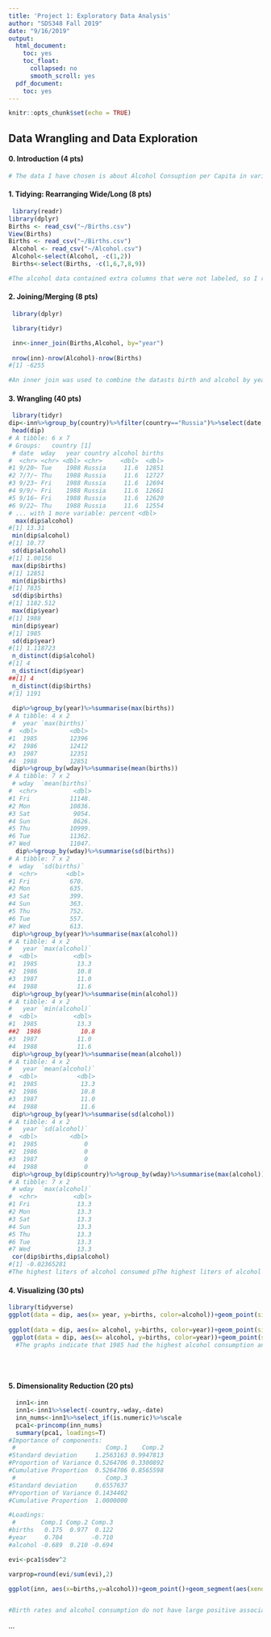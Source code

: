 ---
title: 'Project 1: Exploratory Data Analysis'
author: "SDS348 Fall 2019"
date: "9/16/2019"
output:
  html_document:
    toc: yes
    toc_float:
      collapsed: no
      smooth_scroll: yes
  pdf_document:
    toc: yes
---

```{r setup, include=FALSE}
knitr::opts_chunk$set(echo = TRUE)
```

## Data Wrangling and Data Exploration


#### 0. Introduction (4  pts)
```{R}
# The data I have chosen is about Alcohol Consuption per Capita in various countries and the number of births in the United States. The alcohol data contains country name, year, and estimated alcohol per capita consumption for adults over 15 in liters of alcohol. The Birth data contains the number of births dating from 1968 to 1988 including date, number of birthdays, year, month, day of year, day of month, and day of week, and which weekday it was. I chose this data set becuase I wondered if there was a correlation between alcohol and birth rates. These data sets were aquired through the websites :http://www.mechanicalkern.com/static/birthdates-1968-1988.csv and http://www.gapminder.org/data/. It interested me to learn about which countries have lower consuption rates of alcohol and which months had the highest birth rates. I thought increased birthrates would correlate with an increase alcohol consuption. 
```


#### 1. Tidying: Rearranging Wide/Long (8 pts)
```{R}
 library(readr)
library(dplyr)
Births <- read_csv("~/Births.csv")
View(Births)
Births <- read_csv("~/Births.csv")
 Alcohol <- read_csv("~/Alcohol.csv")
 Alcohol<-select(Alcohol, -c(1,2))
 Births<-select(Births, -c(1,6,7,8,9))

#The alcohol data contained extra columns that were not labeled, so I removed those to tidy the data. I also tidyed the data by removing columns in the Birth dataset since the day of month, day or year, and day of week were redundant since the date column already included this data.
```

#### 2. Joining/Merging (8 pts)
```{R}
 
 library(dplyr)

 library(tidyr)

 inn<-inner_join(Births,Alcohol, by="year")
 
 nrow(inn)-nrow(Alcohol)-nrow(Births)
#[1] -6255

#An inner join was used to combine the datasts birth and alcohol by year. This took away 6255 cases, which was calculated by using nrow() and subtraction to see how many rows were lost. The only problem with the inner join is that some countries were dropped in the join. I chose this join so it would remove years that were not in common to prevent NAs.
```

#### 3. Wrangling (40 pts)
```{R}
 library(tidyr)
dip<-inn%>%group_by(country)%>%filter(country=="Russia")%>%select(date,wday,year,country,alcohol,births)%>%arrange(desc(births))%>%mutate(percent=100*births/1525273)
 head(dip)
# A tibble: 6 x 7
# Groups:   country [1]
 # date  wday   year country alcohol births
#  <chr> <chr> <dbl> <chr>     <dbl>  <dbl>
#1 9/20~ Tue    1988 Russia     11.6  12851
#2 7/7/~ Thu    1988 Russia     11.6  12727
#3 9/23~ Fri    1988 Russia     11.6  12694
#4 9/9/~ Fri    1988 Russia     11.6  12661
#5 9/16~ Fri    1988 Russia     11.6  12620
#6 9/22~ Thu    1988 Russia     11.6  12554
# ... with 1 more variable: percent <dbl>
  max(dip$alcohol)
#[1] 13.31
 min(dip$alcohol)
#[1] 10.77
 sd(dip$alcohol)
#[1] 1.00156
 max(dip$births)
#[1] 12851
 min(dip$births)
#[1] 7835
 sd(dip$births)
#[1] 1182.512
 max(dip$year)
#[1] 1988
 min(dip$year)
#[1] 1985
 sd(dip$year)
#[1] 1.118723
 n_distinct(dip$alcohol)
#[1] 4
 n_distinct(dip$year)
##[1] 4
 n_distinct(dip$births)
#[1] 1191
 
 dip%>%group_by(year)%>%summarise(max(births))
# A tibble: 4 x 2
 #  year `max(births)`
#  <dbl>         <dbl>
#1  1985         12396
#2  1986         12412
#3  1987         12351
#4  1988         12851
 dip%>%group_by(wday)%>%summarise(mean(births))
# A tibble: 7 x 2
 # wday  `mean(births)`
#  <chr>          <dbl>
#1 Fri           11148.
#2 Mon           10836.
#3 Sat            9054.
#4 Sun            8626.
#5 Thu           10999.
#6 Tue           11362.
#7 Wed           11047.
  dip%>%group_by(wday)%>%summarise(sd(births))
# A tibble: 7 x 2
#  wday  `sd(births)`
#  <chr>        <dbl>
#1 Fri           670.
#2 Mon           635.
#3 Sat           399.
#4 Sun           363.
#5 Thu           752.
#6 Tue           557.
#7 Wed           613.
 dip%>%group_by(year)%>%summarise(max(alcohol))
# A tibble: 4 x 2
#   year `max(alcohol)`
#  <dbl>          <dbl>
#1  1985           13.3
#2  1986           10.8
#3  1987           11.0
#4  1988           11.6
 dip%>%group_by(year)%>%summarise(min(alcohol))
# A tibble: 4 x 2
#   year `min(alcohol)`
#  <dbl>          <dbl>
#1  1985           13.3
##2  1986           10.8
#3  1987           11.0
#4  1988           11.6
 dip%>%group_by(year)%>%summarise(mean(alcohol))
# A tibble: 4 x 2
#   year `mean(alcohol)`
#  <dbl>           <dbl>
#1  1985            13.3
#2  1986            10.8
#3  1987            11.0
#4  1988            11.6
 dip%>%group_by(year)%>%summarise(sd(alcohol))
# A tibble: 4 x 2
#   year `sd(alcohol)`
#  <dbl>         <dbl>
#1  1985             0
#2  1986             0
#3  1987             0
#4  1988             0
 dip%>%group_by(dip$country)%>%group_by(wday)%>%summarise(max(alcohol))
# A tibble: 7 x 2
 # wday  `max(alcohol)`
#  <chr>          <dbl>
#1 Fri             13.3
#2 Mon             13.3
#3 Sat             13.3
#4 Sun             13.3
#5 Thu             13.3
#6 Tue             13.3
#7 Wed             13.3
 cor(dip$births,dip$alcohol)
#[1] -0.02365281
#The highest liters of alcohol consumed pThe highest liters of alcohol consumed #per capita in Russia is 13.31L while the minimum is 10.77L. The stadard deviation of alcohol consumption per capita is 1.00156. For births, the maximum births in one day was 12851 which occured in 1988, and on average Tuesdays had the most births. Thursdays had the largest standard deviation for births. In 1985 there was the highest alcohol consumption per capita at 13.3L. The correlation between births and alcohol is -0.02365281.
```



#### 4. Visualizing (30 pts)

```{r}
library(tidyverse)
ggplot(data = dip, aes(x= year, y=births, color=alcohol))+geom_point(size=.5)+ggtitle("Birthrates and Alcohol Consumption by Year")+ylab("Births")+xlab("Year")+ theme_classic()+theme(axis.text.x = element_text(color = "blue"),axis.text.y = element_text(color = "blue"))
    
ggplot(data = dip, aes(x= alcohol, y=births, color=year))+geom_point(size=.5)+ggtitle("Birthrates and Alcohol Consumption by Year")+ylab("Births")+xlab("Alcohol")+theme_minimal()+scale_y_continuous(breaks = c(8000,8500,9000,9500,10000,11000,11500,12000))+theme(axis.text.x = element_text(color = "blue"),axis.text.y = element_text(color = "blue"))
 ggplot(data = dip, aes(x= alcohol, y=births, color=year))+geom_point(size=.5)+stat_summary(geom = "point", fun.y = "mean", colour = "red")+ggtitle("Birthrates and Alcohol Consumption by Year")+ylab("Births")+xlab("Alcohol")+theme_minimal()+scale_y_continuous(breaks = c(8000,8500,9000,9500,10000,11000,11500,12000))+theme(axis.text.x = element_text(color = "blue"))+scale_color_gradient(low = "yellow",high="red")
  #The graphs indicate that 1985 had the highest alcohol consumption and less in the following year. The graphs also indicate that there are more births as the years increase. The stat summary function indicates that the means are between 10000  and 11000 births.
 
 
 

```

    
#### 5. Dimensionality Reduction (20 pts) 
```{R}
 

  inn1<-inn
  inn1<-inn1%>%select(-country,-wday,-date)
  inn_nums<-inn1%>%select_if(is.numeric)%>%scale
  pca1<-princomp(inn_nums)
  summary(pca1, loadings=T)
#Importance of components:
 #                         Comp.1    Comp.2
#Standard deviation     1.2563163 0.9947813
#Proportion of Variance 0.5264706 0.3300892
#Cumulative Proportion  0.5264706 0.8565598
 #                         Comp.3
#Standard deviation     0.6557637
#Proportion of Variance 0.1434402
#Cumulative Proportion  1.0000000

#Loadings:
 #       Comp.1 Comp.2 Comp.3
#births   0.175  0.977  0.122
#year     0.704        -0.710
#alcohol -0.689  0.210 -0.694

evi<-pca1$sdev^2

varprop=round(evi/sum(evi),2)

ggplot(inn, aes(x=births,y=alcohol))+geom_point()+geom_segment(aes(xend = alcohol, yend = births), lty=2)+geom_hline(yintercept=0,color="blue",lwd=1.5)+ geom_point(aes(y = 0), colour = "orange",size=3)+ggtitle("PCA graph for Alcohol and Births")


#Birth rates and alcohol consumption do not have large positive associations. Unlike what was predicted. There are no clusters which indicates no high correlations in the data
```


...





